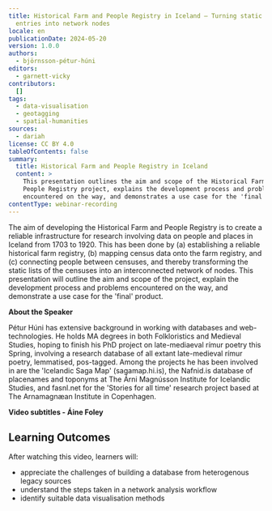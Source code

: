 ```yaml
---
title: Historical Farm and People Registry in Iceland – Turning static list
  entries into network nodes
locale: en
publicationDate: 2024-05-20
version: 1.0.0
authors:
  - björnsson-pétur-húni
editors:
  - garnett-vicky
contributors:
  []
tags:
  - data-visualisation
  - geotagging
  - spatial-humanities
sources:
  - dariah
license: CC BY 4.0
tableOfContents: false
summary:
  title: Historical Farm and People Registry in Iceland
  content: >
    This presentation outlines the aim and scope of the Historical Farm and
    People Registry project, explains the development process and problems
    encountered on the way, and demonstrates a use case for the 'final' product.
contentType: webinar-recording
---
```

The aim of developing the Historical Farm and People Registry is to create a reliable infrastructure for research involving data on people and places in Iceland from 1703 to 1920. This has been done by (a) establishing a reliable historical farm registry, (b) mapping census data onto the farm registry, and (c) connecting people between censuses, and thereby transforming the static lists of the censuses into an interconnected network of nodes. This presentation will outline the aim and scope of the project, explain the development process and problems encountered on the way, and demonstrate a use case for the 'final' product.

**About the Speaker**

Pétur Húni has extensive background in working with databases and web-technologies. He holds MA degrees in both Folkloristics and Medieval Studies, hoping to finish his PhD project on late-mediaeval rímur poetry this Spring, involving a research database of all extant late-medieval rímur poetry, lemmatised, pos-tagged. Among the projects he has been involved in are the 'Icelandic Saga Map' (sagamap.hi.is), the Nafnid.is database of placenames and toponyms at The Árni Magnússon Institute for Icelandic Studies, and fasnl.net for the 'Stories for all time' research project based at The Arnamagnæan Institute in Copenhagen.

**Video subtitles - Áine Foley**

## Learning Outcomes

After watching this video, learners will:

* appreciate the challenges of building a database from heterogenous legacy sources
* understand the steps taken in a network analysis workflow
* identify suitable data visualisation methods

<VideoCard provider="youtube" id="y7wme88QTb8" title="Historical Farm and People Registry in Iceland – Turning static list entries into network nodes" subtitle="Click here to view" image="images/phb-thumbnail.png" />
